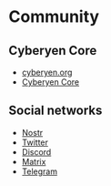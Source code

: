 # Community

## Cyberyen Core

* [cyberyen.org](https://cyberyen.org)
* [Cyberyen Core](https://github.com/cyberyen/cyberyen/)

## Social networks

* [Nostr](https://nostr.band/?q=cyberyen)
* [Twitter](https://twitter.com/search?q=cyberyen)
* [Discord](https://discord.gg/n7EPwRxaaK)
* [Matrix](https://matrix.to/#/#cyberyen:matrix.org)
* [Telegram](https://t.me/cyberyen)